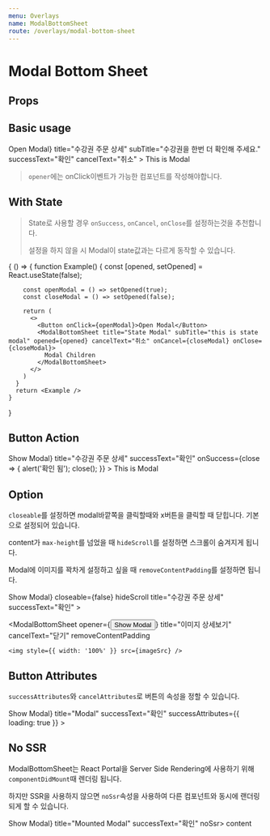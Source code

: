 ```yaml
---
menu: Overlays
name: ModalBottomSheet
route: /overlays/modal-bottom-sheet
---
```



# Modal Bottom Sheet

## Props

<PropsTable of={ModalBottomSheet} />

## Basic usage

<Playground>
  <ModalBottomSheet
    opener={<Button>Open Modal</Button>}
    title="수강권 주문 상세"
    subTitle="수강권을 한번 더 확인해 주세요."
    successText="확인"
    cancelText="취소"
  >
    This is Modal
  </ModalBottomSheet>
</Playground>

> `opener`에는 onClick이벤트가 가능한 컴포넌트를 작성해야합니다.

## With State

> State로 사용할 경우 `onSuccess`, `onCancel`, `onClose`를 설정하는것을 추천합니다.
>
> 설정을 하지 않을 시 Modal이 state값과는 다르게 동작할 수 있습니다.

<Playground>
  {
    () => {
      function Example() {
        const [opened, setOpened] = React.useState(false);

        const openModal = () => setOpened(true);
        const closeModal = () => setOpened(false);

        return (
          <>
            <Button onClick={openModal}>Open Modal</Button>
            <ModalBottomSheet title="State Modal" subTitle="this is state modal" opened={opened} cancelText="취소" onCancel={closeModal} onClose={closeModal}>
              Modal Children
            </ModalBottomSheet>
          </>
        )
      }
      return <Example />
    }

}

</Playground>

## Button Action

<Playground>
  <ModalBottomSheet
    opener={<Button>Show Modal</Button>}
    title="수강권 주문 상세"
    successText="확인"
    onSuccess={close => {
      alert('확인 됨');
      close();
    }}
  >
    This is Modal
  </ModalBottomSheet>
</Playground>

## Option

`closeable`를 설정하면 modal바깥쪽을 클릭할때와 x버튼을 클릭할 때 닫힙니다. 기본으로 설정되어 있습니다.

content가 `max-height`를 넘었을 때
`hideScroll`를 설정하면 스크롤이 숨겨지게 됩니다.

Modal에 이미지를 꽉차게 설정하고 싶을 때 `removeContentPadding`를 설정하면 됩니다.

<Playground>
  <ModalBottomSheet
    opener={<Button>Show Modal</Button>}
    closeable={false}
    hideScroll
    title="수강권 주문 상세"
    successText="확인"
  >
    <LongContent />
  </ModalBottomSheet>

  <ModalBottomSheet
    opener={<Button>Show Modal</Button>}
    title="이미지 상세보기"
    cancelText="닫기"
    removeContentPadding
  >
    <img style={{ width: '100%' }} src={imageSrc} />
  </ModalBottomSheet>
</Playground>

## Button Attributes

`successAttributes`와 `cancelAttributes`로 버튼의 속성을 정할 수 있습니다.

<Playground>
  <ModalBottomSheet
    opener={<Button>Show Modal</Button>}
    title="Modal"
    successText="확인"
    successAttributes={{ loading: true }}
    >

  </ModalBottomSheet>
</Playground>

## No SSR

ModalBottomSheet는 React Portal을 Server Side Rendering에 사용하기 위해 `componentDidMount`때 렌더링 됩니다.

하지만 SSR을 사용하지 않으면 `noSsr`속성을 사용하여 다른 컴포넌트와 동시에 랜더링되게 할 수 있습니다.

<Playground>
  <ModalBottomSheet opener={<Button>Show Modal</Button>} title="Mounted Modal" successText="확인" noSsr>
    content
  </ModalBottomSheet>
</Playground>

